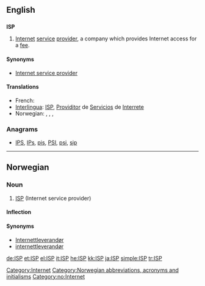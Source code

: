 ==English==

==={{initialism}}===
'''ISP'''

# [[Internet]] [[service]] [[provider]], a company which provides Internet access for a [[fee]].

====Synonyms====
* [[Internet service provider]]

====Translations====
{{trans-top|Internet service provider}}
* French: {{t|fr|fournisseur d'accès à internet}}
* [[Interlingua]]: [[ISP]], [[Providitor]]  de [[Servicios]] de [[Interrete]]
* Norwegian: {{t-|no|ISP|m}}, {{t-|no|Internettleverandør|m}}, , {{t-|no|internettleverandør|m}}
{{trans-mid}}
{{trans-bottom}}

===Anagrams===
* [[IPS#English|IPS]], [[IPs#English|IPs]], [[pis#English|pis]], [[PSI#English|PSI]], [[psi#English|psi]], [[sip#English|sip]]

[[Category:Internet]]

----

==Norwegian==

===Noun===
{{infl|no|noun|g=m}}

# [[#English|ISP]] (Internet service provider)

====Inflection====
{{no-noun-infl|nb-class=m1|nn-class=m1|stem=ISP-}}

====Synonyms====
* [[Internettleverandør]]
* [[internettleverandør]]

[[Category:Norwegian abbreviations, acronyms and initialisms]]
[[Category:no:Internet]]

[[de:ISP]]
[[et:ISP]]
[[el:ISP]]
[[it:ISP]]
[[he:ISP]]
[[kk:ISP]]
[[ja:ISP]]
[[simple:ISP]]
[[tr:ISP]]